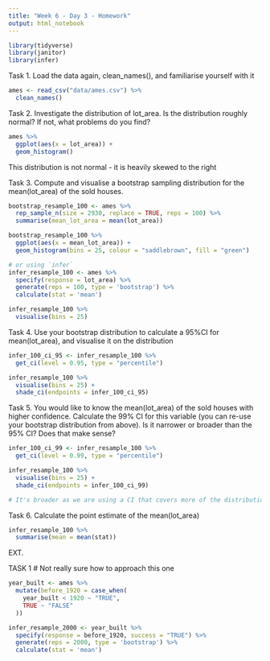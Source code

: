 ```yaml
---
title: "Week 6 - Day 3 - Homework"
output: html_notebook
---
```


```r
library(tidyverse)
library(janitor)
library(infer)
```
Task 1.
Load the data again, clean_names(), and familiarise yourself with it
```r
ames <- read_csv("data/ames.csv") %>% 
  clean_names()
```
Task 2.
Investigate the distribution of lot_area. Is the distribution roughly normal? 
If not, what problems do you find?
```r
ames %>% 
  ggplot(aes(x = lot_area)) +
  geom_histogram()
```

This distribution is not normal - it is heavily skewed to the right

Task 3.
Compute and visualise a bootstrap sampling distribution for the mean(lot_area) of the sold houses.
```r
bootstrap_resample_100 <- ames %>% 
  rep_sample_n(size = 2930, replace = TRUE, reps = 100) %>% 
  summarise(mean_lot_area = mean(lot_area))

bootstrap_resample_100 %>% 
  ggplot(aes(x = mean_lot_area)) +
  geom_histogram(bins = 25, colour = "saddlebrown", fill = "green")
```
```r
# or using `infer`
infer_resample_100 <- ames %>% 
  specify(response = lot_area) %>% 
  generate(reps = 100, type = 'bootstrap') %>% 
  calculate(stat = 'mean') 

infer_resample_100 %>% 
  visualise(bins = 25)
```

Task 4.
Use your bootstrap distribution to calculate a 95%CI for mean(lot_area), 
and visualise it on the distribution
```r
infer_100_ci_95 <- infer_resample_100 %>% 
  get_ci(level = 0.95, type = "percentile")

infer_resample_100 %>% 
  visualise(bins = 25) +
  shade_ci(endpoints = infer_100_ci_95)
```

Task 5.
You would like to know the mean(lot_area) of the sold houses with higher confidence. Calculate the 99% CI for this variable (you can re-use your bootstrap distribution from above). 
Is it narrower or broader than the 95% CI? Does that make sense?
```r
infer_100_ci_99 <- infer_resample_100 %>% 
  get_ci(level = 0.99, type = "percentile")

infer_resample_100 %>% 
  visualise(bins = 25) +
  shade_ci(endpoints = infer_100_ci_99)

# It's broader as we are using a CI that covers more of the distribution - This makes sense
```

Task 6.
Calculate the point estimate of the mean(lot_area)
```r
infer_resample_100 %>% 
  summarise(mean = mean(stat))
```

EXT.

TASK 1
# Not really sure how to approach this one 
```r
year_built <- ames %>% 
  mutate(before_1920 = case_when(
    year_built < 1920 ~ "TRUE",
    TRUE ~ "FALSE"
  ))

infer_resample_2000 <- year_built %>% 
  specify(response = before_1920, success = "TRUE") %>% 
  generate(reps = 2000, type = 'bootstrap') %>% 
  calculate(stat = 'mean') 
```

